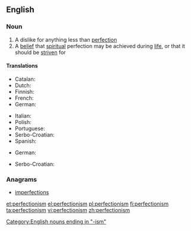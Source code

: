 ==English==

{{wikipedia}}

===Noun===
{{en-noun|-}}

# A dislike for anything less than [[perfection]]
# A [[belief]] that [[spiritual]] perfection may be achieved during [[life]], or that it should be [[strive]]n for

====Translations====
{{trans-top|a dislike for anything less than perfection}}
* Catalan: {{t-|ca|perfeccionisme|m}}
* Dutch: {{t-|nl|perfectionisme|n}}
* Finnish: {{t-|fi|perfektionismi}}
* French: {{t+|fr|perfectionnisme|m}}
* German: {{t+|de|Perfektionismus|m}}
{{trans-mid}}
* Italian: {{t-|it|perfezionismo|m}}
* Polish: {{t+|pl|perfekcjonizm|m}}
* Portuguese: {{t+|pt|perfeccionismo|m}}
* Serbo-Croatian: {{t-|sh|perfekcionizam|m}}
* Spanish: {{t-|es|perfeccionismo|m}}
{{trans-bottom}}

{{trans-top|a belief that spiritual perfection may be achieved during life}}
* German: {{t+|de|Perfektionismus|m}}
{{trans-mid}}
* Serbo-Croatian: {{t-|sh|perfekcionizam|m}}
{{trans-bottom}}

===Anagrams===
* [[imperfections#English|imperfections]]

[[Category:English nouns ending in "-ism"]]

[[et:perfectionism]]
[[el:perfectionism]]
[[pl:perfectionism]]
[[fi:perfectionism]]
[[ta:perfectionism]]
[[vi:perfectionism]]
[[zh:perfectionism]]
